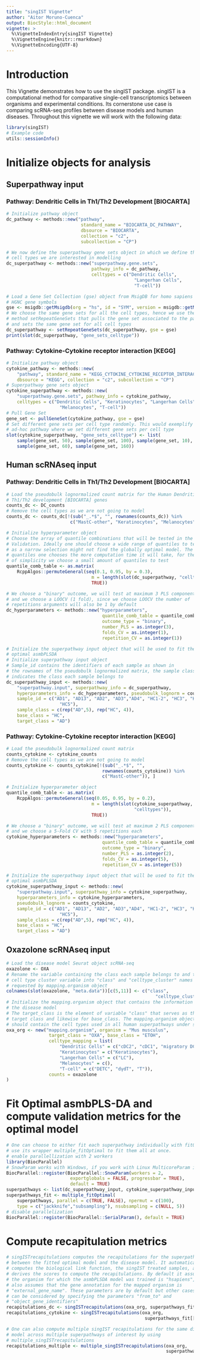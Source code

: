 ```yaml
---
title: "singIST Vignette"
author: "Aitor Moruno-Cuenca"
output: BiocStyle::html_document
vignette: > 
  %\VignetteIndexEntry{singIST Vignette}
  %\VignetteEngine{knitr::rmarkdown}
  %\VignetteEncoding{UTF-8}
---
```


# Introduction

This Vignette demonstrates how to use the singIST package. singIST is a 
computational method for comparative single-cell transcriptomics between
organisms and experimental conditions. Its cornerstone use case is comparing
scRNA-seq profiles between disease models and human diseases. Throughout this 
vignette we will work with the following data:

\begin{itemize}
\item "cytokine_counts.rda" Contains Human scRNAseq pseudobulk lognormalized
count matrix. The pseudobulk is aggregated by sample and cell type and contains
all genes belonging to the pathway Cytokine-Cytokine receptor interaction [KEGG]
\item "DC_counts.rda" Contains Human scRNAseq pseudobulk lognormalized
count matrix. The pseudobulk is aggregated by sample and cell type and contains
all genes belonging to the pathway Dendritic Cells in regulating Th1/Th2
Development [BIOCARTA]
\item "OXA.rda" 
\end{itemize}

```r
library(singIST)
# Example code
utils::sessionInfo()
```

# Initialize objects for analysis
## Superpathway input 

### Pathway: Dendritic Cells in Th1/Th2 Development [BIOCARTA]

```r
# Initialize pathway object
dc_pathway <- methods::new("pathway",
                            standard_name = "BIOCARTA_DC_PATHWAY",
                            dbsource = "BIOCARTA",
                            collection = "c2",
                            subcollection = "CP")

# We now define the superpathway gene sets object in which we define the 
# cell types we are interested in modelling
dc_superpathway <- methods::new("superpathway.gene.sets",
                                pathway_info = dc_pathway,
                                celltypes = c("Dendritic Cells", 
                                                "Langerhan Cells", 
                                                "T-cell"))

# Load a Gene Set Collection (gse) object from MsigDB for homo sapiens and 
# HGNC gene symbols 
gse <- msigdb::getMsigdb(org = "hs", id = "SYM", version = msigdb::getMsigdbVersions()[1])
# We choose the same gene sets for all the cell types, hence we use the
# method setRepeatGeneSets that pulls the gene set associated to the pathway
# and sets the same gene set for all cell types
dc_superpathway <- setRepeatGeneSets(dc_superpathway, gse = gse) 
print(slot(dc_superpathway, "gene_sets_celltype"))
```

### Pathway: Cytokine-Cytokine receptor interaction [KEGG]

```r
# Initialize pathway object
cytokine_pathway <- methods::new(
    "pathway", standard_name = "KEGG_CYTOKINE_CYTOKINE_RECEPTOR_INTERACTION",
    dbsource = "KEGG", collection = "c2", subcollection = "CP")
# Superpathway gene sets object
cytokine_superpathway <- methods::new(
    "superpathway.gene.sets", pathway_info = cytokine_pathway,
    celltypes = c("Dendritic Cells", "Keratinocytes", "Langerhan Cells",
                    "Melanocytes", "T-cell"))
# Pull Gene Set 
gene_set <- pullGeneSet(cytokine_pathway, gse = gse)
# Set different gene sets per cell type randomly. This would exemplify an
# ad-hoc pathway where we set different gene sets per cell type 
slot(cytokine_superpathway, "gene_sets_celltype") <- list(
    sample(gene_set, 50), sample(gene_set, 100), sample(gene_set, 10),
    sample(gene_set, 60), sample(gene_set, 160))
```

## Human scRNAseq input 

### Pathway: Dendritic Cells in Th1/Th2 Development [BIOCARTA]

```r
# Load the pseudobulk lognormalized count matrix for the Human Dendritic Cells
# Th1/Th2 development [BIOCARTA] genes
counts_dc <- DC_counts
# Remove the cell types as we are not going to model
counts_dc <- counts_dc[!(sub("_.*$", "", rownames(counts_dc)) %in% 
                        c("MastC-other", "Keratinocytes", "Melanocytes")), ]

# Initialize hyperparameter object 
# Choose the array of quantile combinations that will be tested in the Cross
# Validation. Ideally one should choose a wide range of quantiles to test,
# as a narrow selection might not find the globally optimal model. The more
# quantiles one chooses the more computation time it will take, for the sake
# of simplicity we choose a small amount of quantiles to test
quantile_comb_table <- as.matrix(
    RcppAlgos::permuteGeneral(seq(0.1, 0.95, by = 0.3),
                                m = length(slot(dc_superpathway, "celltypes")), 
                                TRUE))

# We choose a "binary" outcome, we will test at maximum 3 PLS components,
# and we choose a LOOCV (1 fold), since we choose LOOCV the number of
# repetitions arguments will also be 1 by default
dc_hyperparameters <- methods::new("hyperparameters",
                                    quantile_comb_table = quantile_comb_table,
                                    outcome_type = "binary",
                                    number_PLS = as.integer(3),
                                    folds_CV = as.integer(1),
                                    repetition_CV = as.integer(1))

# Initialize the superpathway input object that will be used to fit the
# optimal asmbPLSDA
# Initialize superpathway input object
# Sample_id contains the identifiers of each sample as shown in
# the rownames of the pseudobulk lognormalized matrix, the sample class
# indicates the class each sample belongs to
dc_superpathway_input <- methods::new(
    "superpathway.input", superpathway_info = dc_superpathway,
    hyperparameters_info = dc_hyperparameters, pseudobulk_lognorm = counts_dc,
    sample_id = c("AD1", "AD13", "AD2", "AD3","AD4", "HC1-2", "HC3", "HC4",
                    "HC5"),
    sample_class = c(rep("AD",5), rep("HC", 4)),
    base_class = "HC",
    target_class = "AD")
```

### Pathway: Cytokine-Cytokine receptor interaction [KEGG]

```r
# Load the pseudobulk lognormalized count matrix
counts_cytokine <- cytokine_counts
# Remove the cell types as we are not going to model
counts_cytokine <- counts_cytokine[!(sub("_.*$", "",
                                    rownames(counts_cytokine)) %in% 
                                    c("MastC-other")), ]

# Initialize hyperparameter object 
quantile_comb_table <- as.matrix(
    RcppAlgos::permuteGeneral(seq(0.05, 0.95, by = 0.2),
                                m = length(slot(cytokine_superpathway, 
                                                "celltypes")), 
                                TRUE))

# We choose a "binary" outcome, we will test at maximum 2 PLS components,
# and we choose a 5-Fold CV with 5 repetitions each
cytokine_hyperparameters <- methods::new("hyperparameters",
                                    quantile_comb_table = quantile_comb_table,
                                    outcome_type = "binary",
                                    number_PLS = as.integer(2),
                                    folds_CV = as.integer(5),
                                    repetition_CV = as.integer(5))

# Initialize the superpathway input object that will be used to fit the
# optimal asmbPLSDA
cytokine_superpathway_input <- methods::new(
    "superpathway.input", superpathway_info = cytokine_superpathway,
    hyperparameters_info = cytokine_hyperparameters,
    pseudobulk_lognorm = counts_cytokine,
    sample_id = c("AD1", "AD13", "AD2", "AD3","AD4", "HC1-2", "HC3", "HC4",
                    "HC5"),
    sample_class = c(rep("AD",5), rep("HC", 4)),
    base_class = "HC",
    target_class = "AD")
```

## Oxazolone scRNAseq input

```r
# Load the disease model Seurat object scRNA-seq
oxazolone <- OXA
# Rename the variable containing the class each sample belongs to and the
# cell type cluster variable into "class" and "celltype_cluster" names as
# requested by mapping.organism object 
colnames(slot(oxazolone, "meta.data"))[c(5,11)] <- c("class", 
                                                        "celltype_cluster")
# Initialize the mapping.organism object that contains the information on
# the disease model
# The target_class is the element of variable "class" that serves as the
# target class and likewise for base_class. The mapping.organism object
# should contain the cell types used in all human superpathways under study
oxa_org <- new("mapping.organism", organism = "Mus musculus", 
                target_class = "OXA", base_class = "ETOH",
                celltype_mapping = list(
                    "Dendritic Cells" = c("cDC2", "cDC1", "migratory DCs"),
                    "Keratinocytes" = c("Keratinocytes"),
                    "Langerhan Cells" = c("LC"), 
                    "Melanocytes" = c(),
                    "T-cell" = c("DETC", "dγdT", "T")),
                counts = oxazolone
)
```

# Fit Optimal asmbPLS-DA and compute validation metrics for the optimal model

```r
# One can choose to either fit each superpathway individually with fitOptimal or
# use its wrapper multiple_fitOptimal to fit them all at once. 
# enable parallellization with 2 workers
library(BiocParallel)
# SnowParam works with Windows, if you work with Linux MulticoreParam is better
BiocParallel::register(BiocParallel::SnowParam(workers = 2,
                        exportglobals = FALSE, progressbar = TRUE),
                        default = TRUE)  
superpathways <- list(dc_superpathway_input, cytokine_superpathway_input)
superpathways_fit <- multiple_fitOptimal(
    superpathways, parallel = c(TRUE, FALSE), npermut = c(100),
    type = c("jackknife","subsampling"), nsubsampling = c(NULL, 5))
# disable parallelization
BiocParallel::register(BiocParallel::SerialParam(), default = TRUE) 
```
# Compute recapitulation metrics

```r
# singISTrecapitulations computes the recapitulations for the superpathway
# between the fitted optimal model and the disease model. It automatically
# computes the biological link function, the singIST treated samples, and
# derives the scores to compute the recapitulations. By default it assumes
# the organism for which the asmbPLSDA model was trained is "hsapiens", it 
# also assumes that the gene annotation for the mapped organism is 
# "external_gene_name". These parameters are by default but other cases
# can be considered by specifying the parameters "from_to" and 
# "object_gene_identifiers"
recapitulations_dc <- singISTrecapitulations(oxa_org, superpathways_fit[[1]])
recapitulations_cytokine <- singISTrecapitulations(oxa_org,
                                                    superpathways_fit[[2]])
```

```r
# One can also compute multiple singIST recapitulations for the same disease
# model across multiple superpathways of interest by using 
# multiple_singISTrecapitulations
recapitulations_multiple <- multiple_singISTrecapitulations(oxa_org,
                                                            superpathways_fit)
```



